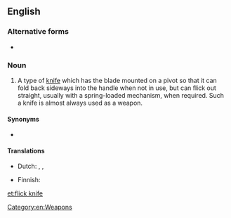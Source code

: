 ==English==
{{wikipedia}}

===Alternative forms===
* {{l|en|flick-knife}}

===Noun===
{{en-noun|head=[[flick]] [[knife]]|flick knives}}

# {{label|en|British}} A type of [[knife]] which has the blade mounted on a pivot so that it can fold back sideways into the handle when not in use, but can flick out straight, usually with a spring-loaded mechanism, when required. Such a knife is almost always used as a weapon.

====Synonyms====
* {{l|en|switchblade}}

====Translations====
{{trans-top|knife with blade on pivot}}
* Dutch: {{t|nl|springmes|n}}, {{t|nl|vouwmes}}, {{t|nl|stiletto}}
{{trans-mid}}
* Finnish: {{t+|fi|stiletti}}
{{trans-bottom}}

[[Category:en:Weapons]]

[[et:flick knife]]
